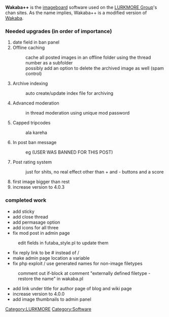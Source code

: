 '''Wakaba++''' is the [[imageboard]] software used on the [[LURKMORE Group]]'s chan sites. As the name implies, Wakaba++ is a modified version of [[Wakaba]].

=== Needed upgrades (in order of importance) ===
# date field in ban panel
# Offline caching 
#: cache all posted images in an offline folder using the thread number as a subfolder
#: possibly add an option to delete the archived image as well (spam control)
# Archive indexing
#: auto create/update index file for archiving
# Advanced moderation
#: in thread moderation using unique mod password
# Capped tripcodes
#: ala kareha
# In post ban message
#: eg (USER WAS BANNED FOR THIS POST)
# Post rating system
#: just for shits, no real effect other than + and - buttons and a score
# first image bigger than rest
# increase version to 4.0.3

=== completed work ===
* add sticky
* add close thread
* add permasage option
* add icons for all three
* fix mod post in admin page
: edit fields in futaba_style.pl to update them
* fix reply link to be # instead of /
* make admin page location a variable
* fix php exploit / use generated names for non-image filetypes
: comment out if-block at comment "externally defined filetype - restore the name" in wakaba.pl
* add link under title for author page of blog and wiki page
* increase version to 4.0.0
* add image thumbnails to admin panel

[[Category:LURKMORE]][[Category:Software]]